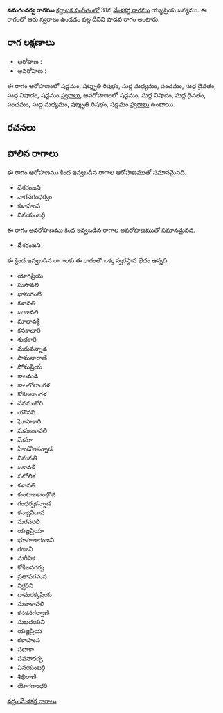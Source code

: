 {{Infobox ragam
	| name          	= నమగందర్వ
	| synonym	    	= 
	| mela          	= 
	| chakra        	= 
	| janaka        	= 
	| type          	= శాడవ
	| arohanam      	= {{svaraC|S|R3|M1|P|D1|N1|S'}} 
	| avarohanam    	= {{svaraC|S'|N1|D1|P|M1|R3|S}}
	| jeeva         	=
	| chhaya        	=
	| nyasa         	=
	| vishesha      	= 
	| equivalent  		= 
}}
{{కర్ణాటక సంగీత రాగాలు}}
'''నమగందర్వ రాగము''' [[కర్ణాటక సంగీతం]]లో 31వ [[మేళకర్త రాగము]] యజ్ఞప్రియ జన్యము.  ఈ రాగంలో ఆరు స్వరాలు ఉండడం వల్ల దీనిని షాడవ రాగం అంటారు.


==రాగ లక్షణాలు==


* ఆరోహణ : {{svaraC|S|R3|M1|P|D1|N1|S'}} 
* అవరోహణ : {{svaraC|S'|N1|D1|P|M1|R3|S}}

ఈ రాగం ఆరోహణంలో షడ్జమం, షట్శృతి రిషభం, సుద్ద మధ్యమం, పంచమం, సుద్ద దైవతం, సుద్ద నిషాదం, షడ్జమం [[స్వరాలు]], అవరోహణంలో షడ్జమం, సుద్ద నిషాదం, సుద్ద దైవతం, పంచమం, సుద్ద మధ్యమం, షట్శృతి రిషభం, షడ్జమం [[స్వరాలు]] ఉంటాయి.

==రచనలు==



==పోలిన రాగాలు==
ఈ రాగం ఆరోహణము కింద ఇవ్వబడిన రాగాల ఆరోహణముతో సమానమైనది.
* దేశరంజని
* నాగనగంధర్వం
* కళాహంస
* వినయంబర్గి

ఈ రాగం అవరోహణము కింద ఇవ్వబడిన రాగాల అవరోహణముతో సమానమైనది.
* దేశరంజని

ఈ క్రింద ఇవ్వబడిన రాగాలకు ఈ రాగంతో ఒక్క స్వరస్థాన భేదం ఉన్నది.
* యోగప్రియ
* సుసావలి
* భానుగంటి
* కళావతి
* జుజావలి
* మాలావశ్రీ
* కనకాచారి
* శుభకారి
* మరువన్నాడ
* సామనారాణి
* సోమప్రియ
* కాలమడి
* కాలలోలాంగళ
* కోకిలబాంగళ
* దేవముకోరి
* యౌవని
* ఘోసాకారి
* సుషణకావలి
* మేఘా
* హిండొలకన్నాడ
* విమనతి
* జకావళి
* పటోలిక
* కళావతి
* కుంటాలకాంభోజి
* గంధర్వకన్నాడ
* కన్యావిదాన
* సురవరలి
* యజ్ఞప్రియా
* భూపాలారంజని
* రంజనీ
* మరీనిక
* కోకిలనగర్వ
* ప్రతాపగమన
* నిర్ఝరిని
* దామరక్కప్రియ
* సుజాకావలి
* కనకనగర్వాణి
* సుఖదయని
* యజ్ఞప్రియ
* కళాహంస
* పటాకా
* పవనారచ్చ
* వినయంబర్గి
* శిఖిరాణి
* యోగగాంధరి



[[వర్గం:మేళకర్త రాగాలు]]